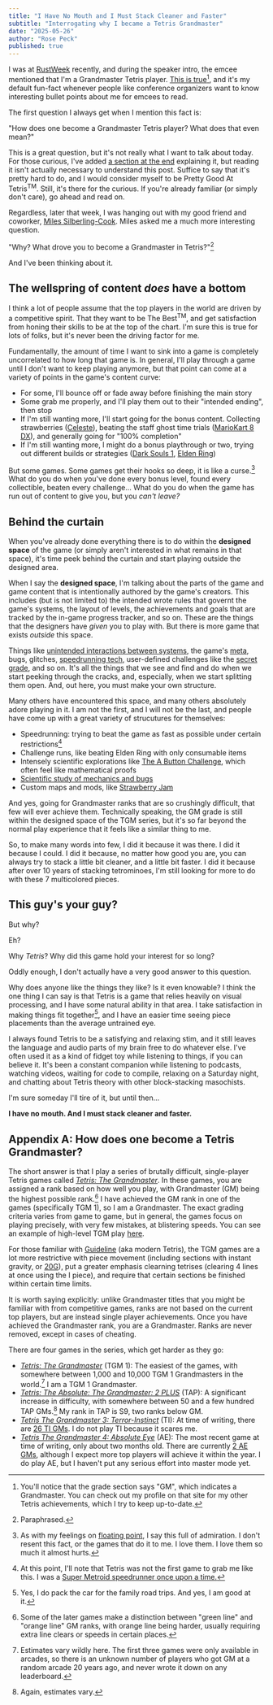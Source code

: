 ```yaml
---
title: "I Have No Mouth and I Must Stack Cleaner and Faster"
subtitle: "Interrogating why I became a Tetris Grandmaster"
date: "2025-05-26"
author: "Rose Peck"
published: true
---
```



<PostImage 
	src="/postAssets/stack cleaner and faster.png"
	alt="A series of memes from the Tetris: The Grandmaster community, centering around how the player just needs to stack cleaner and faster"
	caption="Memes from the Tetris: The Grandmaster community. If you want to improve, all you have to do is stack cleaner and faster."
	width={660}
	height={660}
/>

I was at [RustWeek](https://rustweek.org/) recently, and during the speaker intro, the emcee mentioned that I'm a Grandmaster Tetris player.
[This is true](https://theabsolute.plus/score/13277)[^gm], and it's my default fun-fact whenever people like conference organizers want to know interesting bullet points about me for emcees to read.

The first question I always get when I mention this fact is:

<Crane>"How does one become a Grandmaster Tetris player? What does that even mean?"</Crane>

This is a great question, but it's not really what I want to talk about today.
For those curious, I've added [a section at the end](#appendix-a-how-does-one-become-a-tetris-grandmaster) explaining it, but reading it isn't actually necessary to understand this post.
Suffice to say that it's pretty hard to do, and I would consider myself to be Pretty Good At Tetris<sup>TM</sup>.
Still, it's there for the curious.
If you're already familiar (or simply don't care), go ahead and read on.

Regardless, later that week, I was hanging out with my good friend and coworker, [Miles Silberling-Cook](https://internet.place/).
Miles asked me a much more interesting question.

<Crane>"Why? What drove you to become a Grandmaster in Tetris?"[^paraphrased]</Crane>

And I've been thinking about it.

## The wellspring of content&nbsp;*does*&nbsp;have a bottom

I think a lot of people assume that the top players in the world are driven by a competitive spirit.
That they want to be The Best<sup>TM</sup>, and get satisfaction from honing their skills to be at the top of the chart.
I'm sure this is true for lots of folks, but it's never been the driving factor for me.

Fundamentally, the amount of time I want to sink into a game is completely uncorrelated to how long that game is.
In general, I'll play through a game until I don't want to keep playing anymore, but that point can come at a variety of points in the game's content curve:
- For some, I'll bounce off or fade away before finishing the main story
- Some grab me properly, and I'll play them out to their "intended ending", then stop
- If I'm still wanting more, I'll start going for the bonus content. Collecting strawberries ([Celeste](https://en.wikipedia.org/wiki/Celeste_(video_game))), beating the staff ghost time trials ([MarioKart 8 DX](https://www.mariowiki.com/Mario_Kart_8_Deluxe)), and generally going for "100% completion"
- If I'm still wanting more, I might do a bonus playthrough or two, trying out different builds or strategies ([Dark Souls 1](https://en.wikipedia.org/wiki/Dark_Souls), [Elden Ring](https://en.wikipedia.org/wiki/Elden_Ring))

But some games.
Some games get their hooks so deep, it is like a curse.[^curse]
What do you do when you've done every bonus level, found every collectible, beaten every challenge...
What do you do when the game has run out of content to give you, but you *can't leave?*

## Behind the curtain

When you've already done everything there is to do within the **designed space** of the game (or simply aren't interested in what remains in that space), it's time peek behind the curtain and start playing outside the designed area.

When I say the **designed space**, I'm talking about the parts of the game and game content that is intentionally authored by the game's creators.
This includes (but is not limited to) the intended wrote rules that governt the game's systems, the layout of levels, the achievements and goals that are tracked by the in-game progress tracker, and so on.
These are the things that the designers have *given* you to play with.
But there is more game that exists *outside* this space.

Things like [unintended interactions between systems](https://www.youtube.com/watch?v=d6i5Ylu0mgM), the game's [meta](https://en.wikipedia.org/wiki/Metagame#Competitive_gaming), bugs, glitches, [speedrunning tech](https://celeste.ink/wiki/Tech), user-defined challenges like the [secret grade](https://harddrop.com/wiki/Secret_Grade_Techniques), and so on. It's all the things that we see and find and do when we start peeking through the cracks, and, especially, when we start splitting them open. And, out here, you must make your own structure.

Many others have encountered this space, and many others absolutely adore playing in it.
I am not the first, and I will not be the last, and people have come up with a great variety of strucutures for themselves:
- Speedrunning: trying to beat the game as fast as possible under certain restrictions[^sm]
- Challenge runs, like beating Elden Ring with only consumable items
- Intensely scientific explorations like [The A Button Challenge](https://www.youtube.com/playlist?list=PL94lfiY18_CgWGQzweD_aVjsFXiRi6kn5), which often feel like mathematical proofs
- [Scientific study of mechanics and bugs](https://www.youtube.com/@RGMechEx)
- Custom maps and mods, like [Strawberry Jam](https://celeste.ink/wiki/Strawberry_Jam_Collab)

And yes, going for Grandmaster ranks that are so crushingly difficult, that few will ever achieve them.
Technically speaking, the GM grade is still within the designed space of the TGM series, but it's so far beyond the normal play experience that it feels like a similar thing to me.

So, to make many words into few, I did it because it was there.
I did it because I could. 
I did it because, no matter how good you are, you can always try to stack a little bit cleaner, and a little bit faster.
I did it because after over 10 years of stacking tetrominoes, I'm still looking for more to do with these 7 multicolored pieces.

## This guy's your guy?

<Crane>But why?</Crane>

Eh?

<Crane>Why *Tetris*? Why did this game hold your interest for so long?</Crane>

Oddly enough, I don't actually have a very good answer to this question.

Why does anyone like the things they like?
Is it even knowable?
I think the one thing I can say is that Tetris is a game that relies heavily on visual processing, and I have some natural ability in that area.
I take satisfaction in making things fit together[^space-packing], and I have an easier time seeing piece placements than the average untrained eye.

I always found Tetris to be a satisfying and relaxing stim, and it still leaves the language and audio parts of my brain free to do whatever else.
I've often used it as a kind of fidget toy while listening to things, if you can believe it.
It's been a constant companion while listening to podcasts, watching videos, waiting for code to compile, relaxing on a Saturday night, and chatting about Tetris theory with other block-stacking masochists.

I'm sure someday I'll tire of it, but until then...

**I have no mouth. And I must stack cleaner and faster.**

## Appendix A: How does one become a Tetris Grandmaster?

The short answer is that I play a series of brutally difficult, single-player Tetris games called [*Tetris: The Grandmaster*](https://tetris.wiki/Tetris_The_Grand_Master_(series)).
In these games, you are assigned a rank based on how well you play, with Grandmaster (GM) being the highest possible rank.[^highest-rank]
I have achieved the GM rank in one of the games (specifically TGM 1), so I am a Grandmaster.
The exact grading criteria varies from game to game, but in general, the games focus on playing precisely, with very few mistakes, at blistering speeds.
You can see an example of high-level TGM play [here](https://www.youtube.com/watch?v=gPVJDFRDIFs).

For those familiar with [Guideline](https://tetris.wiki/Tetris_Guideline) (aka modern Tetris), the TGM games are a lot more restrictive with piece movement (including sections with instant gravity, or [20G](https://tetris.wiki/20G)), put a greater emphasis clearning tetrises (clearing 4 lines at once using the I piece), and require that certain sections be finished within certain time limits.

It is worth saying explicitly: unlike Grandmaster titles that you might be familiar with from competitive games, ranks are not based on the current top players, but are instead single player achievements.
Once you have achieved the Grandmaster rank, you are a Grandmaster.
Ranks are never removed, except in cases of cheating.

There are four games in the series, which get harder as they go:
- [*Tetris: The Grandmaster*](https://tetris.wiki/Tetris_The_Grand_Master) (TGM 1): The easiest of the games, with somewhere between 1,000 and 10,000 TGM 1 Grandmasters in the world.[^estimates-vary] I am a TGM 1 Grandmaster.
- [*Tetris: The Absolute: The Grandmaster: 2 PLUS*](https://tetris.wiki/Tetris_The_Absolute_The_Grand_Master_2) (TAP): A significant increase in difficulty, with somewhere between 50 and a few hundred TAP GMs.[^estimates-still-vary] My rank in TAP is S9, two ranks below GM.
- [*Tetris The Grandmaster 3: Terror-Instinct*](https://tetris.wiki/Tetris_The_Grand_Master_3_Terror-Instinct) (TI): At time of writing, there are [26 TI GMs](https://tetris.wiki/List_of_Terror-Instinct_Grand_Masters). I do not play TI because it scares me.
- [*Tetris The Grandmaster 4: Absolute Eye*](https://tetris.wiki/Tetris_The_Grand_Master_4_Absolute_Eye) (AE): The most recent game at time of writing, only about two months old. There are currently [2 AE GMs](https://tetris.wiki/List_of_Absolute-Eye_Grand_Masters), although I expect more top players will achieve it within the year. I do play AE, but I haven't put any serious effort into master mode yet.

[^gm]: You'll notice that the grade section says "GM", which indicates a Grandmaster. You can check out my profile on that site for my other Tetris achievements, which I try to keep up-to-date.
[^paraphrased]: Paraphrased.
[^curse]: As with my feelings on [floating point](/articles/floating-point-hashing-addenda#a-lukewarm-defense-of-floating-point), I say this full of admiration. I don't resent this fact, or the games that do it to me. I love them. I love them so much it almost hurts.
[^sm]: At this point, I'll note that Tetris was not the first game to grab me like this. I was a [Super Metroid speedrunner once upon a time.](https://www.speedrun.com/users/plof27)
[^space-packing]: Yes, I do pack the car for the family road trips. And yes, I am good at it.
[^highest-rank]: Some of the later games make a distinction between "green line" and "orange line" GM ranks, with orange line being harder, usually requiring extra line clears or speeds in certain places.
[^estimates-vary]: Estimates vary wildly here. The first three games were only available in arcades, so there is an unknown number of players who got GM at a random arcade 20 years ago, and never wrote it down on any leaderboard.
[^estimates-still-vary]: Again, estimates vary.